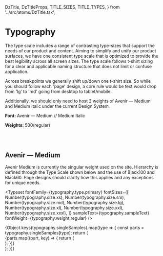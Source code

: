   DzTitle,
  DzTitleProps,
  TITLE_SIZES,
  TITLE_TYPES,
} from '../src/atoms/DzTitle.tsx';

<Meta title="Typography/Base" />

# Typography

The type scale includes a range of contrasting type-sizes that support the needs of our product and content. Aiming to simplify and unify our product surfaces, we have one consistent type scale that is optimized to provide the best legibility across all screen sizes. The type scale follows t-shirt sizing for a clear and applicable naming structure that does not limit or confuse application.

Across breakpoints we generally shift up/down one t-shirt size. So while you should follow each 'page' design, a core rule would be text would drop from 'lg' to 'md' going from desktop to tablet/mobile.

Additionally, we should only need to host 2 weights of Avenir — Medium and Medium Italic under the current Design System.

**Font:** Avenir — Medium // Medium Italic

**Weights:** 500(regular)

<br />
<br />

## Avenir — Medium

Avenir Medium is currently the singular weight used on the site. Hierarchy is defined through the Type Scale shown below and the use of Black100 and Black60. Page designs should clarify how this applies and any exceptions for unique needs.

<Typeset
  fontFamily={typography.type.primary}
  fontSizes={[
    Number(typography.size.xs),
    Number(typography.size.sm),
    Number(typography.size.md),
    Number(typography.size.lg),
    Number(typography.size.xl),
    Number(typography.size.xxl),
    Number(typography.size.xxxl),
  ]}
  sampleText={typography.sampleText}
  fontWeight={typography.weight.regular}
/>
<div className="max-w-[690px]">
  {Object.keys(typography.singleSamples).map(type => {
    const parts = typography.singleSamples[type];
    return (
      <div className="!mb-5" key={type}>
        {parts.map((part, key) => {
          return (
            <div key={`${key}-${type}`}>
              <DzTitle
                titleType={TEXT_TYPES.H1}
                titleSize={TEXT_SIZES[type.toUpperCase()]}
                title={part}
              />
            </div>
          );
        })}
      </div>
    );
  })}
</div>
